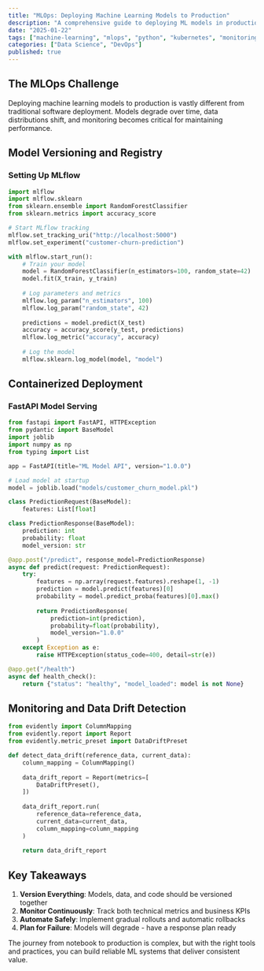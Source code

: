 ```yaml
---
title: "MLOps: Deploying Machine Learning Models to Production"
description: "A comprehensive guide to deploying ML models in production environments, covering model versioning, monitoring, and automated retraining pipelines."
date: "2025-01-22"
tags: ["machine-learning", "mlops", "python", "kubernetes", "monitoring"]
categories: ["Data Science", "DevOps"]
published: true
---
```


## The MLOps Challenge

Deploying machine learning models to production is vastly different from traditional software deployment. Models degrade over time, data distributions shift, and monitoring becomes critical for maintaining performance.

## Model Versioning and Registry

### Setting Up MLflow

```python
import mlflow
import mlflow.sklearn
from sklearn.ensemble import RandomForestClassifier
from sklearn.metrics import accuracy_score

# Start MLflow tracking
mlflow.set_tracking_uri("http://localhost:5000")
mlflow.set_experiment("customer-churn-prediction")

with mlflow.start_run():
    # Train your model
    model = RandomForestClassifier(n_estimators=100, random_state=42)
    model.fit(X_train, y_train)
    
    # Log parameters and metrics
    mlflow.log_param("n_estimators", 100)
    mlflow.log_param("random_state", 42)
    
    predictions = model.predict(X_test)
    accuracy = accuracy_score(y_test, predictions)
    mlflow.log_metric("accuracy", accuracy)
    
    # Log the model
    mlflow.sklearn.log_model(model, "model")
```

## Containerized Deployment

### FastAPI Model Serving

```python
from fastapi import FastAPI, HTTPException
from pydantic import BaseModel
import joblib
import numpy as np
from typing import List

app = FastAPI(title="ML Model API", version="1.0.0")

# Load model at startup
model = joblib.load("models/customer_churn_model.pkl")

class PredictionRequest(BaseModel):
    features: List[float]

class PredictionResponse(BaseModel):
    prediction: int
    probability: float
    model_version: str

@app.post("/predict", response_model=PredictionResponse)
async def predict(request: PredictionRequest):
    try:
        features = np.array(request.features).reshape(1, -1)
        prediction = model.predict(features)[0]
        probability = model.predict_proba(features)[0].max()
        
        return PredictionResponse(
            prediction=int(prediction),
            probability=float(probability),
            model_version="1.0.0"
        )
    except Exception as e:
        raise HTTPException(status_code=400, detail=str(e))

@app.get("/health")
async def health_check():
    return {"status": "healthy", "model_loaded": model is not None}
```

## Monitoring and Data Drift Detection

```python
from evidently import ColumnMapping
from evidently.report import Report
from evidently.metric_preset import DataDriftPreset

def detect_data_drift(reference_data, current_data):
    column_mapping = ColumnMapping()
    
    data_drift_report = Report(metrics=[
        DataDriftPreset(),
    ])
    
    data_drift_report.run(
        reference_data=reference_data,
        current_data=current_data,
        column_mapping=column_mapping
    )
    
    return data_drift_report
```

## Key Takeaways

1. **Version Everything**: Models, data, and code should be versioned together
2. **Monitor Continuously**: Track both technical metrics and business KPIs
3. **Automate Safely**: Implement gradual rollouts and automatic rollbacks
4. **Plan for Failure**: Models will degrade - have a response plan ready

The journey from notebook to production is complex, but with the right tools and practices, you can build reliable ML systems that deliver consistent value.
